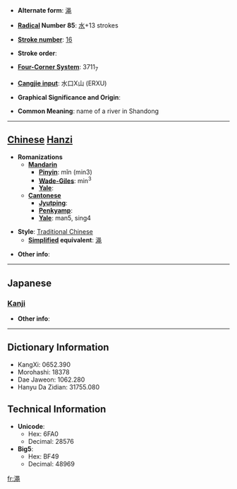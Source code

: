 * '''Alternate form''': [[渑]]

* '''[[Wiktionary:Chinese radical index| Radical]] Number 85''': [[Wiktionary:Chinese radical index 水|水]]+13 strokes

* '''[[Wiktionary:Chinese total strokes index|Stroke number]]''': [[Wiktionary:Chinese total strokes index 16|16]]

* '''Stroke order''': 

* '''[[Wiktionary:Chinese four corner index|Four-Corner System]]''': 3711<sub>7</sub>

* '''[[Wiktionary:Chinese Cangjie index|Cangjie input]]''': 水口X山 (ERXU)

* '''Graphical Significance and Origin''': 

* '''Common Meaning''': name of a river in Shandong

----

== [[Chinese]] [[Hanzi]] ==

* '''Romanizations'''
** '''[[Mandarin]]'''
*** '''[[Pinyin]]''': mǐn (min3)
*** '''[[Wade-Giles]]''': min<sup>3</sup>
*** '''[[Yale]]''': 
** '''[[Cantonese]]'''
*** '''[[Jyutping]]''':
*** '''[[Penkyamp]]''': 
*** '''[[Yale]]''': man5, sing4

* '''Style''': [[Traditional Chinese]] 
** '''[[Simplified Chinese|Simplified]] equivalent''': [[渑]]

* '''Other info''': 

----

==Japanese==
===[[Kanji]]===
{{kanji|on readings=[[しょう]] (shō), [[じょう]] (jō), [[びん]] (bin), [[みん]] (min)
|kun readings=
}}

* '''Other info''':  

----

== Dictionary Information ==

* KangXi: 0652.390
* Morohashi: 18378
* Dae Jaweon: 1062.280
* Hanyu Da Zidian: 31755.080

== Technical Information ==

* '''Unicode''':
** Hex: 6FA0
** Decimal: 28576
* '''Big5''':
** Hex: BF49
** Decimal: 48969

[[fr:澠]]